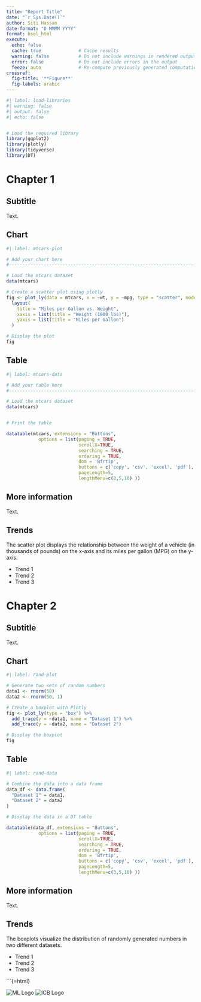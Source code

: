 ```yaml
---
title: "Report Title"
date: "`r Sys.Date()`"
author: Siti Hassan
date-format: "D MMMM YYYY"
format: bsol_html
execute:
  echo: false
  cache: true              # Cache results
  warning: false           # Do not include warnings in rendered output
  error: false             # Do not include errors in the output
  feeze: auto              # Re-compute previously generated computational output only in case their source file changes
crossref:
  fig-title: '**Figure**'
  fig-labels: arabic
---
```


```r
#| label: load-libraries
#| warning: false
#| output: false
#| echo: false


# Load the required library
library(ggplot2)
library(plotly)
library(tidyverse)
library(DT)

```

# Chapter 1
## Subtitle

Text.

<!-- start of chart tabset -->

:::: panel-tabset

<!-- make new tabs with ## -->
## Chart

```r
#| label: mtcars-plot

# Add your chart here
#-------------------------------------------------------------------------------

# Load the mtcars dataset
data(mtcars)

# Create a scatter plot using plotly
fig <- plot_ly(data = mtcars, x = ~wt, y = ~mpg, type = "scatter", mode = "markers") %>%
  layout(
    title = "Miles per Gallon vs. Weight",
    xaxis = list(title = "Weight (1000 lbs)"),
    yaxis = list(title = "Miles per Gallon")
  )

# Display the plot
fig

```

<!-- make new tabs with ## -->

## Table

```r
#| label: mtcars-data

# Add your table here
#-------------------------------------------------------------------------------

# Load the mtcars dataset
data(mtcars)


# Print the table

datatable(mtcars, extensions = "Buttons", 
            options = list(paging = TRUE,
                           scrollX=TRUE, 
                           searching = TRUE,
                           ordering = TRUE,
                           dom = 'Bfrtip',
                           buttons = c('copy', 'csv', 'excel', 'pdf'),
                           pageLength=5, 
                           lengthMenu=c(3,5,10) ))
```


## More information

Text.

::::

<!-- end of chart tabset -->

::: {.callout-tip}
## Trends

The scatter plot displays the relationship between the weight of a vehicle (in thousands of pounds) on the x-axis and its miles per gallon (MPG) on the y-axis. 

- Trend 1
- Trend 2
- Trend 3


:::


# Chapter 2
## Subtitle
Text.

<!-- start of chart tabset -->

::: {.panel-tabset }

## Chart
```r
#| label: rand-plot

# Generate two sets of random numbers
data1 <- rnorm(50)
data2 <- rnorm(50, 1)

# Create a boxplot with Plotly
fig <- plot_ly(type = "box") %>%
  add_trace(y = ~data1, name = "Dataset 1") %>%
  add_trace(y = ~data2, name = "Dataset 2")

# Display the boxplot
fig

```

## Table
```r
#| label: rand-data

# Combine the data into a data frame
data_df <- data.frame(
  "Dataset 1" = data1,
  "Dataset 2" = data2
)

# Display the data in a DT table

datatable(data_df, extensions = "Buttons", 
            options = list(paging = TRUE,
                           scrollX=TRUE, 
                           searching = TRUE,
                           ordering = TRUE,
                           dom = 'Bfrtip',
                           buttons = c('copy', 'csv', 'excel', 'pdf'),
                           pageLength=5, 
                           lengthMenu=c(3,5,10) ))
```

## More information

Text.

:::

<!-- End of chart tabset -->

::: {.callout-tip}
## Trends

The boxplots visualize the distribution of randomly generated numbers in two different datasets.

- Trend 1
- Trend 2
- Trend 3


:::







<!-- Footer with two logos -->
<!-- Replace the directory of where the logo is saved, e.g., ML_logo.png in the "Logo" folder -->
```{=html}

<div class="footer-banner">
  <img src="_extensions/Birmingham-and-Solihull-ICS/bsol_html/Logo/ML_logo.png" alt="ML Logo" class="footer-logo left-logo" />
  <img src="_extensions/Birmingham-and-Solihull-ICS/bsol_html/Logo/ICB_logo.png" alt="ICB Logo" class="footer-logo right-logo" />
</div>